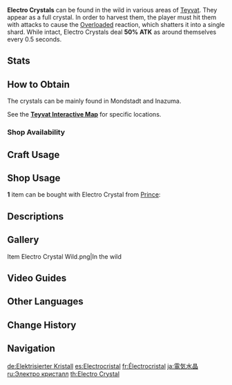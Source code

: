 {{Item Infobox
|id           = 100054
|image        = Item Electro Crystal.png
|type         = Materials
|description  = A power-rich crystal that draws electricity from the air around it. Holding it makes your hand a little numb.
|source1      = Found under mountain cliffs, at [[Cape Oath]], and in [[Inazuma]]
|source2      = {{Sold By}}
}}
'''Electro Crystals''' can be found in the wild in various areas of [[Teyvat]]. They appear as a full crystal. In order to harvest them, the player must hit them with {{Pyro}} attacks to cause the [[Overloaded]] reaction, which shatters it into a single shard. While intact, Electro Crystals deal '''50% ATK''' as {{Color|AoE Electro DMG}} around themselves every 0.5 seconds.

==Stats==
{{Enemy Stats
|resglobal  = 0%
|hp_ratio   = 100
|atk_ratio  = 0.4
|hide_hp    = 1
|hide_def   = 1
|hide_res   = 1
|hide_notes = 1
}}

==How to Obtain==
The crystals can be mainly found in Mondstadt and Inazuma.

See the '''[https://webstatic-sea.mihoyo.com/app/ys-map-sea/index.html#/map/2?shown_types=63 Teyvat Interactive Map]''' for specific locations.

===Shop Availability===
{{Shop Availability}}

==Craft Usage==
{{Craft Usage}}

==Shop Usage==
'''1''' item can be bought with Electro Crystal from [[Prince]]:
{{Shop/Header|currency=Material|class=tdl2|vendor=Prince}}
{{Shop|Electro Crystal Card Back|{{Item|Electro Crystal|x=100}}|1|specific=Electro Crystal (Card Back)|text=Electro Crystal}}
{{Shop/Footer}}

==Descriptions==
{{Description|A power-rich crystal that draws electricity from the air around it. Holding it makes your hand a little numb. With the right equipment, maybe it's possible to harness the Electro energy contained within?}}

==Gallery==
<gallery>
Item Electro Crystal Wild.png|In the wild
</gallery>

==Video Guides==
{{EVT
|video1   = https://youtu.be/hHtyp6MhhLw
|caption1 = Farm Guide including Mondstadt, Liyue and Inazuma

|video2   = https://youtu.be/9ZsC3p-oIEE
|caption2 = Farm Guide for Mondstadt (59 total)
}}

==Other Languages==
{{Other Languages
|default_hidden = 1
|en      = Electro Crystal
|zhs     = 电气水晶
|zhs_rm  = Diànqì Shuǐjīng
|zht     = 電氣水晶
|zht_rm  = Diànqì Shuǐjīng
|ja      = 電気水晶
|ja_rm   = Denki Suishou{{Assumed}}
|ko      = {{tt|전기|電氣}} {{tt|수정|水晶}}
|ko_rm   = Jeon'gi Sujeong
|es      = Electrocristal
|fr      = Électrocristal
|ru      = Электро кристалл
|th      = Electro Crystal
|vi      = Pha Lê Điện
|de      = Elektrisierter Kristall
|id      = Electro Crystal
|pt      = Cristal Eletrificado
|tr      = Elektrik Kristali
|it      = Cristallo di Electro
}}

==Change History==
{{Change History|1.0}}

==Navigation==
{{Material Navbox|type=Crafting Materials}}

[[de:Elektrisierter Kristall]]
[[es:Electrocristal]]
[[fr:Électrocristal]]
[[ja:電気水晶]]
[[ru:Электро кристалл]]
[[th:Electro Crystal]]